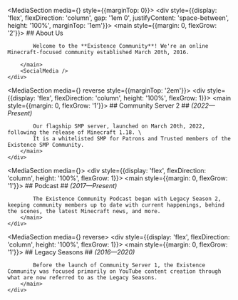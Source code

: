 

<MediaSection media={<ScreenshotCarousel />} style={{marginTop: 0}}>
    <div style={{display: 'flex', flexDirection: 'column', gap: '1em 0', justifyContent: 'space-between', height: '100%', marginTop: '1em'}}>
        <main style={{margin: 0, flexGrow: '2'}}>
            ## About Us

            Welcome to the **Existence Community**! We're an online Minecraft-focused community established March 20th, 2016.

        </main>
        <SocialMedia />
    </div>

</MediaSection>

<MediaSection media={<YouTubeVideo id="mGpEINUBZN8" />} reverse style={{marginTop: '2em'}}>
    <div style={{display: 'flex', flexDirection: 'column', height: '100%', flexGrow: 1}}>
        <main style={{margin: 0, flexGrow: '1'}}>
            ## Community Server 2
            ## _(2022—Present)_

            Our flagship SMP server, launched on March 20th, 2022, following the release of Minecraft 1.18. \
            It is a whitelisted SMP for Patrons and Trusted members of the Existence SMP Community.
        </main>
    </div>

</MediaSection>

<MediaSection media={<YouTubePlaylist id="PLSFAhfRdE2oPj8DbOOJNOCHMx9JF6M9l3" />}>
    <div style={{display: 'flex', flexDirection: 'column', height: '100%', flexGrow: 1}}>
        <main style={{margin: 0, flexGrow: '1'}}>
            ## Podcast
            ## _(2017—Present)_

            The Existence Community Podcast began with Legacy Season 2, keeping community members up to date with current happenings, behind the scenes, the latest Minecraft news, and more.
        </main>
    </div>

</MediaSection>

<MediaSection media={<YouTubePlaylist id="PLSFAhfRdE2oMIky9dSgsGmQmtFoyTkEmp" />} reverse>
    <div style={{display: 'flex', flexDirection: 'column', height: '100%', flexGrow: 1}}>
        <main style={{margin: 0, flexGrow: '1'}}>
            ## Legacy Seasons
            ## _(2016—2020)_

            Before the launch of Community Server 1, the Existence Community was focused primarily on YouTube content creation through what are now referred to as the Legacy Seasons.
        </main>
    </div>

</MediaSection>
